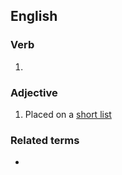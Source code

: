 {{also|short-listed}}

==English==

===Verb===
{{head|en|verb form}}

# {{en-past of|shortlist}}

===Adjective===
{{en-adj|-}}

# Placed on a [[short list]]

===Related terms===
* {{l|en|longlisted}}